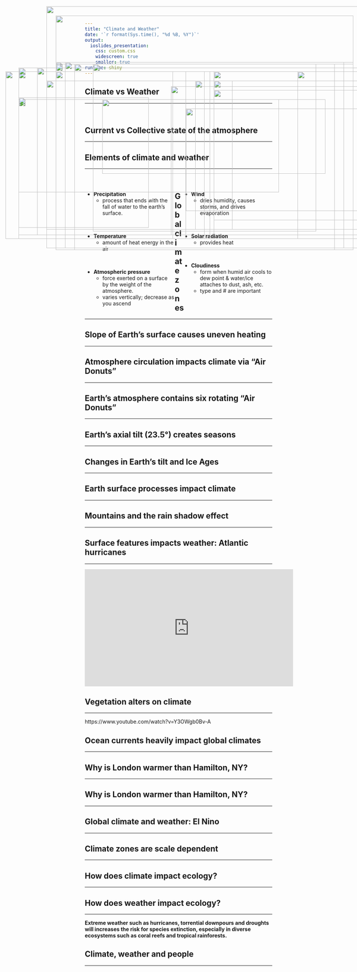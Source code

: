 ```yaml
---
title: "Climate and Weather"
date: '`r format(Sys.time(), "%d %B, %Y")`'
output: 
  ioslides_presentation:
    css: custom.css
    widescreen: true
    smaller: true
runtime: shiny
---
```


## Climate vs Weather
<hr>
<br />

<IMG STYLE="position:absolute; TOP:275px; LEFT:275px; WIDTH:600px; HEIGHT:200px" SRC="images/trumpcold.jpg">

## Current vs Collective state of the atmosphere
<hr>

<IMG STYLE="position:absolute; TOP:175px; LEFT:175px; WIDTH:750px; HEIGHT:500px" SRC="images/climate_weather.png">

## Elements of climate and weather
<hr>
<br />

<div style="float: left; width: 48%;">

* **Precipitation**
    * process that ends with the fall of water to the earth’s surface.

<br />

* **Temperature**
    * amount of heat energy in the air

<br />

* **Atmospheric pressure**
    * force exerted on a surface by the weight of the atmosphere. 
    * varies vertically; decrease as you ascend

</div>

<div style="float: right; width: 48%;">

* **Wind**
    * dries humidity, causes storms, and drives evaporation

<br />

* **Solar radiation**
    * provides heat

<br />

* **Cloudiness**
    * form when humid air cools to dew point & water/ice attaches to dust, ash, etc.
    * type and # are important
</div>

##

<IMG STYLE="position:absolute; TOP:50px; LEFT:150px; WIDTH:800px; HEIGHT:600px" SRC="images/polarvortes.png">

<!-- ## Elements of climate and weather -->
<!-- <hr> -->

<!-- <IMG STYLE="position:absolute; TOP:200px; LEFT:25px; WIDTH:400px; HEIGHT:400px" SRC="images/weathersymbols.jpg"> -->

<!-- <IMG STYLE="position:absolute; TOP:250px; LEFT:475px; WIDTH:600px; HEIGHT:300px" SRC="images/earth_energy.jpg"> -->

## Global climate zones
<hr>

<IMG STYLE="position:absolute; TOP:180px; LEFT:200px; WIDTH:700px; HEIGHT:500px" SRC="images/climatezones.gif">

<!-- ## What drives global climate zones? -->
<!-- <hr> -->

<!-- <IMG STYLE="position:absolute; TOP:225px; LEFT:150px; WIDTH:800px; HEIGHT:400px" SRC="images/dayenergy_globe.png"> -->

## Slope of Earth's surface causes uneven heating
<hr>

<IMG STYLE="position:absolute; TOP:200px; LEFT:15px; WIDTH:450px; HEIGHT:450px" SRC="images/uneven_heating.gif">

<IMG STYLE="position:absolute; TOP:300px; LEFT:500px; WIDTH:550px; HEIGHT:275px" SRC="images/annual_energy.png">

## Atmosphere circulation impacts climate via "Air Donuts"
<hr>

<IMG STYLE="position:absolute; TOP:200px; LEFT:50px; WIDTH:450px; HEIGHT:450px" SRC="images/hadley.jpg">

<IMG STYLE="position:absolute; TOP:200px; LEFT:575px; WIDTH:450px; HEIGHT:450px" SRC="images/hadley2.jpg">

## Earth's atmosphere contains six rotating "Air Donuts"
<hr>

<IMG STYLE="position:absolute; TOP:200px; LEFT:50px; WIDTH:500px; HEIGHT:450px" SRC="images/circulation_zones.png">

<IMG STYLE="position:absolute; TOP:225px; LEFT:575px; WIDTH:425px; HEIGHT:425px" SRC="images/coriolis.png">

## Earth's axial tilt (23.5&deg;) creates seasons
<hr>

<IMG STYLE="position:absolute; TOP:275px; LEFT:50px; WIDTH:700px; HEIGHT:250px" SRC="images/seasons.jpg">

<IMG STYLE="position:absolute; TOP:200px; LEFT:800px; WIDTH:225px; HEIGHT:450px" SRC="images/seasons2.jpg">

## Changes in Earth's tilt and Ice Ages
<hr>

<IMG STYLE="position:absolute; TOP:200px; LEFT:150px; WIDTH:800px; HEIGHT:450px" SRC="images/ice_ages.jpg">

## Earth surface processes impact climate
<hr>

<IMG STYLE="position:absolute; TOP:180px; LEFT:150px; WIDTH:800px; HEIGHT:500px" SRC="images/landsurface.jpg">

## Mountains and the rain shadow effect
<hr>

<IMG STYLE="position:absolute; TOP:180px; LEFT:250px; WIDTH:600px; HEIGHT:450px" SRC="images/rainshadow.jpg">

## Surface features impacts weather: Atlantic hurricanes
<hr>

<iframe width="560" height="315" src="https://www.youtube.com/embed/h1eRp0EGOmE" frameborder="0" allow="autoplay; encrypted-media" allowfullscreen></iframe>

## Vegetation alters on climate
<hr>
https://www.youtube.com/watch?v=Y3OWgb0Bv-A

<IMG STYLE="position:absolute; TOP:225px; LEFT:125px; WIDTH:500px; HEIGHT:400px" SRC="images/cloudforest.jpg">

<IMG STYLE="position:absolute; TOP:225px; LEFT:525px; WIDTH:500px; HEIGHT:400px" SRC="images/trees_rain.jpg">

## Ocean currents heavily impact global climates
<hr>

<IMG STYLE="position:absolute; TOP:175px; LEFT:150px; WIDTH:800px; HEIGHT:500px" SRC="images/currents.png">

## Why is London warmer than Hamilton, NY?
<hr>

<IMG STYLE="position:absolute; TOP:190px; LEFT:100px; WIDTH:900px; HEIGHT:450px" SRC="images/london.png">

## Why is London warmer than Hamilton, NY?
<hr>

<IMG STYLE="position:absolute; TOP:180px; LEFT:200px; WIDTH:700px; HEIGHT:500px" SRC="images/atlantic_currents.jpg">

## Global climate and weather: El Nino
<hr>

<IMG STYLE="position:absolute; TOP:200px; LEFT:15px; WIDTH:550px; HEIGHT:450px" SRC="images/elnino.jpg">

<IMG STYLE="position:absolute; TOP:250px; LEFT:575px; WIDTH:450px; HEIGHT:350px" SRC="images/elnino2.png">

## 

<IMG STYLE="position:absolute; TOP:25px; LEFT:125px; WIDTH:850px; HEIGHT:650px" SRC="images/elnino_2019.png">

<!-- ## These phenomenon also alter weather -->
<!-- <hr> -->

<!-- <IMG STYLE="position:absolute; TOP:200x; LEFT:150px; WIDTH:800px; HEIGHT:500px" SRC="images/usa_weather.jpg"> -->

## Climate zones are scale dependent
<hr>

<IMG STYLE="position:absolute; TOP:190px; LEFT:50px; WIDTH:900px; HEIGHT:450px" SRC="images/scale.png">

## How does climate impact ecology?
<hr>

<IMG STYLE="position:absolute; TOP:180px; LEFT:150px; WIDTH:800px; HEIGHT:500px" SRC="images/climate_ecology.png">

## How does weather impact ecology?
<hr>

<div class="centered">
<strong>Extreme weather such as hurricanes, torrential downpours and droughts will increases the risk for species extinction, especially in diverse ecosystems such as coral reefs and tropical rainforests.</strong>
</div>

<IMG STYLE="position:absolute; TOP:270px; LEFT:50px; WIDTH:350px; HEIGHT:350px" SRC="images/hurricanes.jpg">

<IMG STYLE="position:absolute; TOP:240px; LEFT:460px; WIDTH:600px; HEIGHT:400px" SRC="images/irma.jpg">

## Climate, weather and people
<hr>
<br />

<IMG STYLE="position:absolute; TOP:180px; LEFT:200px; WIDTH:700px; HEIGHT:500px" SRC="images/humans_climate.png">

